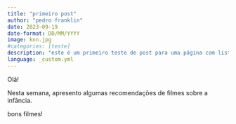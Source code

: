 ```yaml
---
title: "primeiro post"
author: "pedro franklin"
date: 2023-09-19
date-format: DD/MM/YYYY
image: knn.jpg
#categories: [teste]
description: "este é um primeiro teste de post para uma página com listing."
language: _custom.yml
---
```


Olá!

Nesta semana, apresento algumas recomendações de filmes sobre a infância.

bons filmes!

